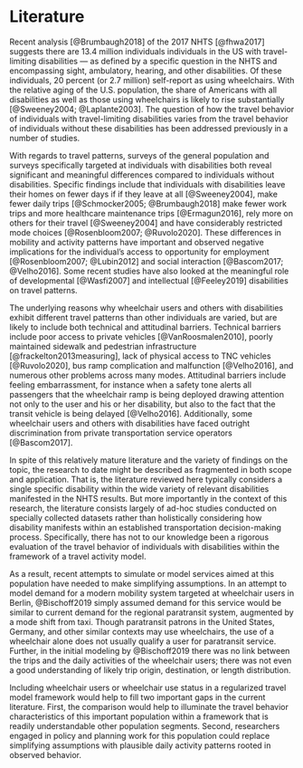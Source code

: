 # Literature {#sec-literature}

Recent analysis [@Brumbaugh2018] of the 2017 NHTS [@fhwa2017] suggests there are 13.4
million individuals individuals in the US with travel-limiting disabilities --- as defined by a
specific question in the NHTS and encompassing sight, ambulatory, hearing, and
other disabilities. Of these individuals, 20 percent (or 2.7
million) self-report as using wheelchairs. With the relative aging of the U.S.
population, the share of Americans with all disabilities as well as those using
wheelchairs is likely to rise substantially [@Sweeney2004; @Laplante2003].
The question of how the travel behavior of individuals with travel-limiting
disabilities varies from the travel behavior of individuals without these
disabilities has been addressed previously in a number of studies. 

With regards to travel patterns, surveys of the general population and surveys
specifically targeted at individuals with disabilities both reveal significant and
meaningful differences compared to individuals without disabilities. Specific
findings include that individuals with disabilities leave their homes on fewer
days if if they leave at all [@Sweeney2004], make fewer daily trips [@Schmocker2005;
@Brumbaugh2018] make fewer work trips and more healthcare maintenance trips
[@Ermagun2016], rely more on others for their travel [@Sweeney2004]
and have considerably restricted mode choices [@Rosenbloom2007; @Ruvolo2020].
These differences in mobility and activity patterns have important and observed
negative implications for the individual's access to opportunity for employment
[@Rosenbloom2007; @Lubin2012] and social interaction [@Bascom2017; @Velho2016].
Some recent studies have also looked at the meaningful role of developmental [@Wasfi2007]
and intellectual [@Feeley2019] disabilities on travel patterns. 

The underlying reasons why wheelchair users and others with disabilities exhibit
different travel patterns than other individuals are varied, but are 
likely to include both technical and attitudinal barriers. Technical barriers
include poor access to private vehicles
[@VanRoosmalen2010], poorly maintained sidewalk and pedestrian infrastructure
[@frackelton2013measuring], lack of physical access to TNC
vehicles [@Ruvolo2020], bus ramp complication and malfunction [@Velho2016],
and numerous other problems across many modes.
Attitudinal barriers include feeling embarrassment, for instance when a safety 
tone alerts all passengers that the wheelchair ramp is being deployed drawing 
attention not only to the user and his or her disability, but also to the fact that the
transit vehicle is being delayed [@Velho2016]. Additionally, some wheelchair users
and others with disabilities have faced outright discrimination from private
transportation service operators [@Bascom2017].


In spite of this relatively mature literature and the variety of findings on the 
topic, the research to date might be described as fragmented in both scope and 
application. That is, the literature reviewed here typically considers a single 
specific disability within the wide variety of relevant disabilities manifested
in the NHTS results. But more importantly in the context of this research, the
literature consists largely of ad-hoc studies conducted on specially
collected datasets rather than holistically considering how disability manifests
within an established transportation decision-making process. Specifically,
there has not to our knowledge been a rigorous evaluation of the travel behavior
of individuals with disabilities within the framework of a travel activity
model.

As a result, recent attempts to simulate or model services aimed at this
population have needed to make simplifying assumptions. In an attempt to model
demand for a modern mobility system targeted at wheelchair users in Berlin,
@Bischoff2019 simply assumed demand for this service would be similar to current
demand for the regional paratransit system, augmented by a mode shift from taxi.
Though paratransit patrons in the United States, Germany, and other similar
contexts may use wheelchairs, the use of a wheelchair alone does not usually 
qualify a user for paratransit service.
Further, in the initial modeling by @Bischoff2019 there was no link between the
trips and the daily activities of the wheelchair users; there was not even a
good understanding of likely trip origin, destination, or length distribution.

Including wheelchair users or wheelchair use status in a regularized travel model
framework would help to fill two important gaps in the current literature. First, 
the comparison would help to illuminate the travel behavior characteristics of
this important population within a framework that is readily understandable 
\emph{vis a vis} other population segments. Second, researchers engaged in
policy and planning work for this population could replace simplifying assumptions
with plausible daily activity patterns rooted in observed behavior.

